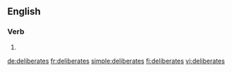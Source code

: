 ==English==

===Verb===
{{head|en|verb form}}

# {{en-third-person singular of|deliberate}}

[[de:deliberates]]
[[fr:deliberates]]
[[simple:deliberates]]
[[fi:deliberates]]
[[vi:deliberates]]